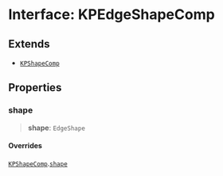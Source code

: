 # Interface: KPEdgeShapeComp

## Extends

- [`KPShapeComp`](/KaPlanck/api/interfaces/KPShapeComp44)

## Properties

### shape

> **shape**: `EdgeShape`

#### Overrides

[`KPShapeComp`](/KaPlanck/api/interfaces/KPShapeComp158).[`shape`](/KaPlanck/api/interfaces/KPShapeComp#shape203)
